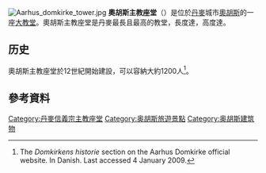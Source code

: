 [[File:Aarhus_domkirke_tower.jpg|thumb]]
'''奧胡斯主教座堂'''（{{lang-da|Aarhus Domkirke}}）是位於[[丹麥|丹麥]]城市[[奧胡斯|奧胡斯]]的一座[[大教堂|大教堂]]。奧胡斯主教座堂是丹麥最長且最高的教堂，長度達{{convert|93|m|abbr=on}}，高度達{{convert|96|m|abbr=on}}。

==历史==
奧胡斯主教座堂於12世紀開始建設，可以容納大約1200人<ref name=DOMKIRKE>{{cite web |url=http://www.aarhus-domkirke.dk/Historie-4.aspx |title=存档副本 |accessdate=2009-01-04 |deadurl=yes |archiveurl=https://web.archive.org/web/20081226115537/http://www.aarhus-domkirke.dk/Historie-4.aspx |archivedate=2008-12-26 }} The ''Domkirkens historie'' section on the Aarhus Domkirke official website. In Danish. Last accessed 4 January 2009.</ref>。

==參考資料==
{{reflist}}
{{Commons|Århus domkirke}}

[[Category:丹麥信義宗主教座堂|Category:丹麥信義宗主教座堂]]
[[Category:奥胡斯旅遊景點|Category:奥胡斯旅遊景點]]
[[Category:奥胡斯建筑物|Category:奥胡斯建筑物]]